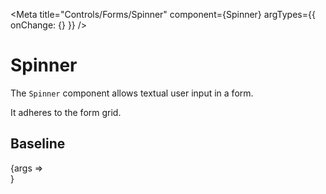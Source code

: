 

<Meta title="Controls/Forms/Spinner" component={Spinner} argTypes={{ onChange: {} }} />

# Spinner

The `Spinner` component allows textual user input in a form.

It adheres to the form grid.

## Baseline

<Canvas>
  <Story name="Baseline" args={{
    label: 'First name',
    placeholder: '5',
    gridSpan: 10,
  }}>
    {args => <Form>
      <Spinner {...args}/>
    </Form>}
  </Story>
</Canvas>

<Controls of="Baseline" />

